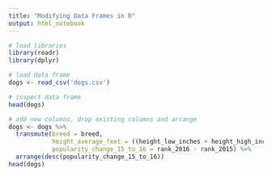 ```yaml
---
title: "Modifying Data Frames in R"
output: html_notebook
---
```


```r
# load libraries
library(readr)
library(dplyr)
```

```r
# load data frame
dogs <- read_csv('dogs.csv')
```

```r
# inspect data frame
head(dogs)
```

```r
# add new columns, drop existing columns and arrange
dogs <- dogs %>%
  transmute(breed = breed,
            height_average_feet = ((height_low_inches + height_high_inches)/2)/12,
            popularity_change_15_to_16 = rank_2016 - rank_2015) %>% 
  arrange(desc(popularity_change_15_to_16))
head(dogs)
```
